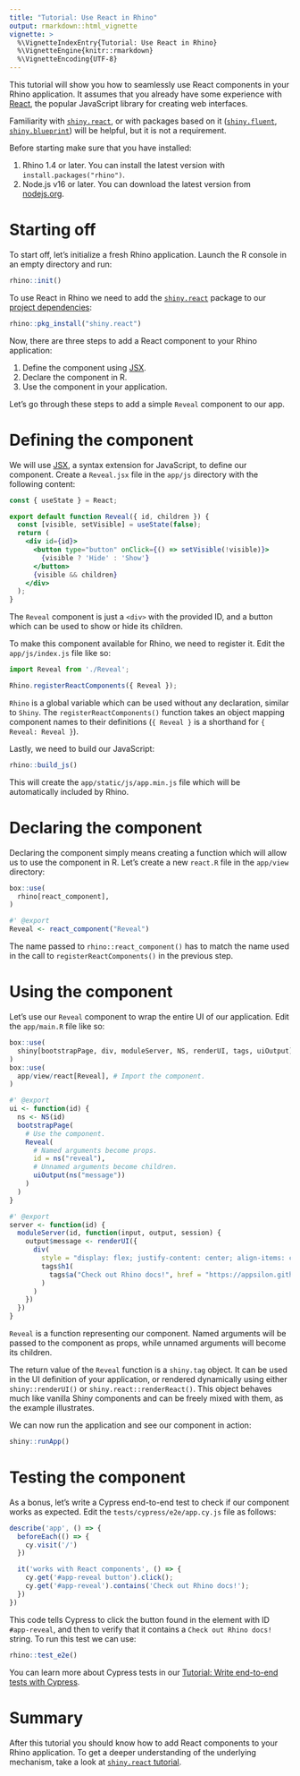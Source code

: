 ```yaml
---
title: "Tutorial: Use React in Rhino"
output: rmarkdown::html_vignette
vignette: >
  %\VignetteIndexEntry{Tutorial: Use React in Rhino}
  %\VignetteEngine{knitr::rmarkdown}
  %\VignetteEncoding{UTF-8}
---
```


This tutorial will show you how to seamlessly use React components in your Rhino application.
It assumes that you already have some experience with [React](https://react.dev/),
the popular JavaScript library for creating web interfaces.

Familiarity with [`shiny.react`](https://github.com/Appsilon/shiny.react),
or with packages based on it ([`shiny.fluent`](https://github.com/Appsilon/shiny.fluent),
[`shiny.blueprint`](https://github.com/Appsilon/shiny.blueprint)) will be helpful,
but it is not a requirement.

Before starting make sure that you have installed:

1. Rhino 1.4 or later.
You can install the latest version with `install.packages("rhino")`.
2. Node.js v16 or later.
You can download the latest version from [nodejs.org](https://nodejs.org/en/download).


# Starting off

To start off, let's initialize a fresh Rhino application.
Launch the R console in an empty directory and run:

```r
rhino::init()
```

To use React in Rhino we need to add
the [`shiny.react`](https://github.com/Appsilon/shiny.react) package
to our [project dependencies](https://appsilon.github.io/rhino/reference/dependencies.html):

```r
rhino::pkg_install("shiny.react")
```

Now, there are three steps to add a React component to your Rhino application:

1. Define the component using [JSX](https://react.dev/learn/writing-markup-with-jsx).
2. Declare the component in R.
3. Use the component in your application.

Let's go through these steps to add a simple `Reveal` component to our app.

# Defining the component

We will use [JSX](https://react.dev/learn/writing-markup-with-jsx),
a syntax extension for JavaScript, to define our component.
Create a `Reveal.jsx` file in the `app/js` directory with the following content:

```jsx
const { useState } = React;

export default function Reveal({ id, children }) {
  const [visible, setVisible] = useState(false);
  return (
    <div id={id}>
      <button type="button" onClick={() => setVisible(!visible)}>
        {visible ? 'Hide' : 'Show'}
      </button>
      {visible && children}
    </div>
  );
}
```

The `Reveal` component is just a `<div>` with the provided ID,
and a button which can be used to show or hide its children.

To make this component available for Rhino, we need to register it.
Edit the `app/js/index.js` file like so:

```js
import Reveal from './Reveal';

Rhino.registerReactComponents({ Reveal });
```

`Rhino` is a global variable which can be used without any declaration, similar to `Shiny`.
The `registerReactComponents()` function takes an object
mapping component names to their definitions
(`{ Reveal }` is a shorthand for `{ Reveal: Reveal }`).

Lastly, we need to build our JavaScript:

```r
rhino::build_js()
```

This will create the `app/static/js/app.min.js` file
which will be automatically included by Rhino.

# Declaring the component

Declaring the component simply means creating a function
which will allow us to use the component in R.
Let's create a new `react.R` file in the `app/view` directory:

```r
box::use(
  rhino[react_component],
)

#' @export
Reveal <- react_component("Reveal")
```

The name passed to `rhino::react_component()`
has to match the name used in the call to `registerReactComponents()` in the previous step.

# Using the component

Let's use our `Reveal` component to wrap the entire UI of our application.
Edit the `app/main.R` file like so:

```r
box::use(
  shiny[bootstrapPage, div, moduleServer, NS, renderUI, tags, uiOutput],
)
box::use(
  app/view/react[Reveal], # Import the component.
)

#' @export
ui <- function(id) {
  ns <- NS(id)
  bootstrapPage(
    # Use the component.
    Reveal(
      # Named arguments become props.
      id = ns("reveal"),
      # Unnamed arguments become children.
      uiOutput(ns("message"))
    )
  )
}

#' @export
server <- function(id) {
  moduleServer(id, function(input, output, session) {
    output$message <- renderUI({
      div(
        style = "display: flex; justify-content: center; align-items: center; height: 100vh;",
        tags$h1(
          tags$a("Check out Rhino docs!", href = "https://appsilon.github.io/rhino/")
        )
      )
    })
  })
}
```

`Reveal` is a function representing our component.
Named arguments will be passed to the component as props,
while unnamed arguments will become its children.

The return value of the `Reveal` function is a `shiny.tag` object.
It can be used in the UI definition of your application,
or rendered dynamically using either `shiny::renderUI()` or `shiny.react::renderReact()`.
This object behaves much like vanilla Shiny components and can be freely mixed with them,
as the example illustrates.

We can now run the application and see our component in action:

```r
shiny::runApp()
```

# Testing the component

As a bonus, let's write a Cypress end-to-end test to check if our component works as expected.
Edit the `tests/cypress/e2e/app.cy.js` file as follows:

```js
describe('app', () => {
  beforeEach(() => {
    cy.visit('/')
  })

  it('works with React components', () => {
    cy.get('#app-reveal button').click();
    cy.get('#app-reveal').contains('Check out Rhino docs!');
  })
})
```

This code tells Cypress to click the button found in the element with ID `#app-reveal`,
and then to verify that it contains a `Check out Rhino docs!` string.
To run this test we can use:

```r
rhino::test_e2e()
```

You can learn more about Cypress tests in our
[Tutorial: Write end-to-end tests with Cypress](https://appsilon.github.io/rhino/articles/tutorial/write-end-to-end-tests-with-cypress.html).

# Summary

After this tutorial you should know how to add React components to your Rhino application.
To get a deeper understanding of the underlying mechanism,
take a look at [`shiny.react` tutorial](https://appsilon.github.io/shiny.react/articles/shiny-react.html).

